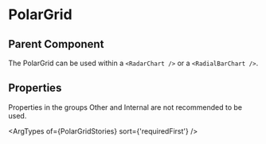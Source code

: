 
# PolarGrid

<Canvas of={PolarGridStories.Simple} layout='padded'/>

## Parent Component

The PolarGrid can be used within a `<RadarChart />` or a `<RadialBarChart />`.

## Properties

Properties in the groups Other and Internal are not recommended to be used.

<ArgTypes of={PolarGridStories} sort={'requiredFirst'} />
